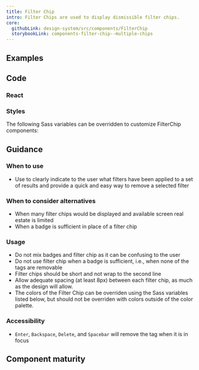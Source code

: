 ```yaml
---
title: Filter Chip
intro: Filter Chips are used to display dismissible filter chips.
core:
  githubLink: design-system/src/components/FilterChip
  storybookLink: components-filter-chip--multiple-chips
---
```


## Examples

<StorybookExample
  componentName="filterChip"
  storyId="components-filter-chip--multiple-chips"
/>

## Code

### React

<PropTable componentName="FilterChip" />

### Styles

The following Sass variables can be overridden to customize FilterChip components:

<ComponentThemeOptions
  componentname="filter-chip"
/>

## Guidance

### When to use

- Use to clearly indicate to the user what filters have been applied to a set of results and provide a quick and easy way to remove a selected filter

### When to consider alternatives

- When many filter chips would be displayed and available screen real estate is limited
- When a badge is sufficient in place of a filter chip

### Usage

- Do not mix badges and filter chip as it can be confusing to the user
- Do not use filter chip when a badge is sufficient, i.e., when none of the tags are removable
- Filter chips should be short and not wrap to the second line
- Allow adequate spacing (at least 8px) between each filter chip, as much as the design will allow.
- The colors of the Filter Chip can be overriden using the Sass variables listed below, but should not be overriden with colors outside of the color palette.

### Accessibility

- `Enter`, `Backspace`, `Delete`, and `Spacebar` will remove the tag when it is in focus

## Component maturity

<MaturityChecklist
  a11yStandards={true}
  color={true}
  forcedColors={true}
  screenReaders={true}
  keyboardNavigable={true}
  storybook={true}
  responsive={true}
  spanish={true}
  completeUiKit={false}
  responsiveUiKit={false}
  tokensInCode={true}
  tokensInSketch={true}
/>